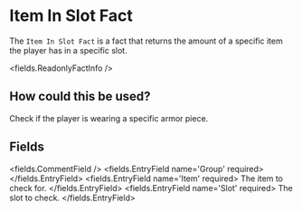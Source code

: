 
# Item In Slot Fact

The `Item In Slot Fact` is a fact that returns the amount of a specific item the player has in a specific slot.

<fields.ReadonlyFactInfo />

## How could this be used?
Check if the player is wearing a specific armor piece.


## Fields

<fields.CommentField />
<fields.EntryField name='Group' required>
</fields.EntryField>
<fields.EntryField name='Item' required>
     The item to check for.
</fields.EntryField>
<fields.EntryField name='Slot' required>
     The slot to check.
</fields.EntryField>
